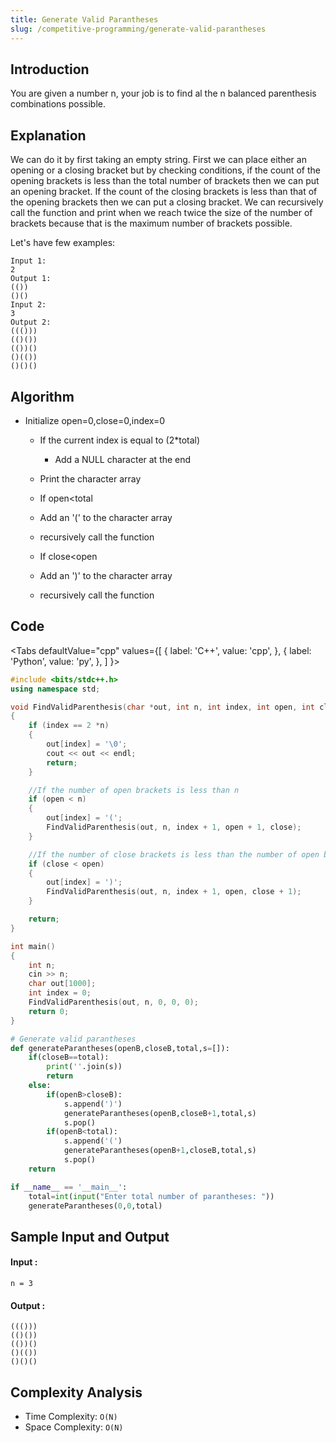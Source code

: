 ```yaml
---
title: Generate Valid Parantheses
slug: /competitive-programming/generate-valid-parantheses
---
```


## Introduction

You are given a number n, your job is to find al the n balanced parenthesis combinations possible.

## Explanation 

We can do it by first taking an empty string. First we can place either an opening or a closing bracket but by checking conditions, 
if the count of the opening brackets is less than the total number of brackets then we can put an opening bracket.
If the count of the closing brackets is less than that of the opening brackets then we can put a closing bracket.
We can recursively call the function and print when we reach twice the size of the number of brackets because that is the maximum number of brackets possible.

Let's have few examples: 
```
Input 1:
2
Output 1:
(())
()()
Input 2:
3
Output 2:
((()))
(()())
(())()
()(())
()()()
```

## Algorithm

- Initialize open=0,close=0,index=0
    - If the current index is equal to (2*total)
        - Add a NULL character at the end
	- Print the character array

    - If open<total
	- Add an '(' to the character array
	- recursively call the function

    - If close<open
	- Add an ')' to the character array
	- recursively call the function

## Code


<Tabs
  defaultValue="cpp"
  values={[
    { label: 'C++', value: 'cpp', },
    { label: 'Python', value: 'py', },
  ]
}>
<TabItem value="cpp">

```cpp
#include <bits/stdc++.h>
using namespace std;

void FindValidParenthesis(char *out, int n, int index, int open, int close)
{
	if (index == 2 *n)
	{
		out[index] = '\0';
		cout << out << endl;
		return;
	}

	//If the number of open brackets is less than n
	if (open < n)
	{
		out[index] = '(';
		FindValidParenthesis(out, n, index + 1, open + 1, close);
	}

	//If the number of close brackets is less than the number of open brackets
	if (close < open)
	{
		out[index] = ')';
		FindValidParenthesis(out, n, index + 1, open, close + 1);
	}

	return;
}

int main()
{
	int n;
	cin >> n;
	char out[1000];
	int index = 0;
	FindValidParenthesis(out, n, 0, 0, 0);
	return 0;
}
```
</TabItem>

<TabItem value="py">

```python   
# Generate valid parantheses
def generateParantheses(openB,closeB,total,s=[]):
    if(closeB==total):
        print(''.join(s))
        return
    else:
        if(openB>closeB):
            s.append(')')
            generateParantheses(openB,closeB+1,total,s)
            s.pop()
        if(openB<total):
            s.append('(')
            generateParantheses(openB+1,closeB,total,s)
            s.pop()
    return

if __name__ == '__main__':
    total=int(input("Enter total number of parantheses: "))
    generateParantheses(0,0,total)
```
</TabItem>

</Tabs>

## Sample Input and Output

#### Input :

```
n = 3
```

#### Output :

```
((()))
(()())
(())()
()(())
()()()
```

## Complexity Analysis

- Time Complexity: `O(N)`
- Space Complexity: `O(N)`